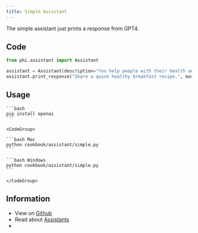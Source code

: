 ```yaml
---
title: Simple Assistant
---
```


The simple assistant just prints a response from GPT4.

## Code

```python cookbook/assistant/simple.py
from phi.assistant import Assistant

assistant = Assistant(description="You help people with their health and fitness goals.")
assistant.print_response("Share a quick healthy breakfast recipe.", markdown=True)
```

## Usage

<Steps>
  <Step title="Install libraries">

    ```bash
    pip install openai
    ```

  </Step>

  <Step title="Run the assistant">

    <CodeGroup>

    ```bash Mac
    python cookbook/assistant/simple.py
    ```

    ```bash Windows
    python cookbook/assistant/simple.py
    ```

    </CodeGroup>

  </Step>

</Steps>

## Information

- View on [Github](https://github.com/phidatahq/phidata/blob/main/cookbook/assistant/simple.py)
- Read about [Assistants](/blocks/assistant/introduction)
- <Snippet file="message-us-discord.mdx" />

